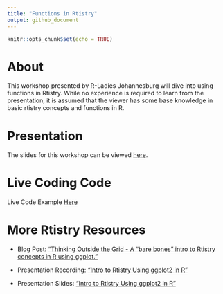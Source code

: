 ```yaml
---
title: "Functions in Rtistry"
output: github_document
---
```


```r
knitr::opts_chunk$set(echo = TRUE)
```

# About
This workshop presented by R-Ladies Johannesburg will dive into using functions in Rtistry. While no experience is required to learn from the presentation, it is assumed that the viewer has some base knowledge in basic rtistry concepts and functions in R.

# Presentation
The slides for this workshop can be viewed [here](https://meghansaha.github.io/Functions_in_Rtistry/).

# Live Coding Code
Live Code Example [Here](scripts/live_code_example.R)

# More Rtistry Resources
  -   Blog Post: ["Thinking Outside the Grid - A “bare bones” intro to Rtistry concepts in R using ggplot."](https://www.thetidytrekker.com/post/thinking-outside-the-grid)
  
  -   Presentation Recording: ["Intro to Rtistry Using ggplot2 in R"](https://lnkd.in/gDcQTK5d)
  
  -   Presentation Slides: ["Intro to Rtistry Using ggplot2 in R"](https://lnkd.in/ghGDreS8)

